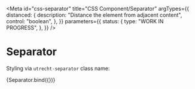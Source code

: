 <!-- @license CC0-1.0 -->


<Meta
  id="css-separator"
  title="CSS Component/Separator"
  argTypes={{
    distanced: {
      description: "Distance the element from adjacent content",
      control: "boolean",
    },
  }}
  parameters={{
    status: {
      type: "WORK IN PROGRESS",
    },
  }}
/>

# Separator

Styling via `utrecht-separator` class name:

<Canvas>
  <Story
    name="Default"
    args={{
      ...defaultArgs,
    }}
  >
    {Separator.bind({})}
  </Story>
</Canvas>

<ArgsTable story="Default" />
